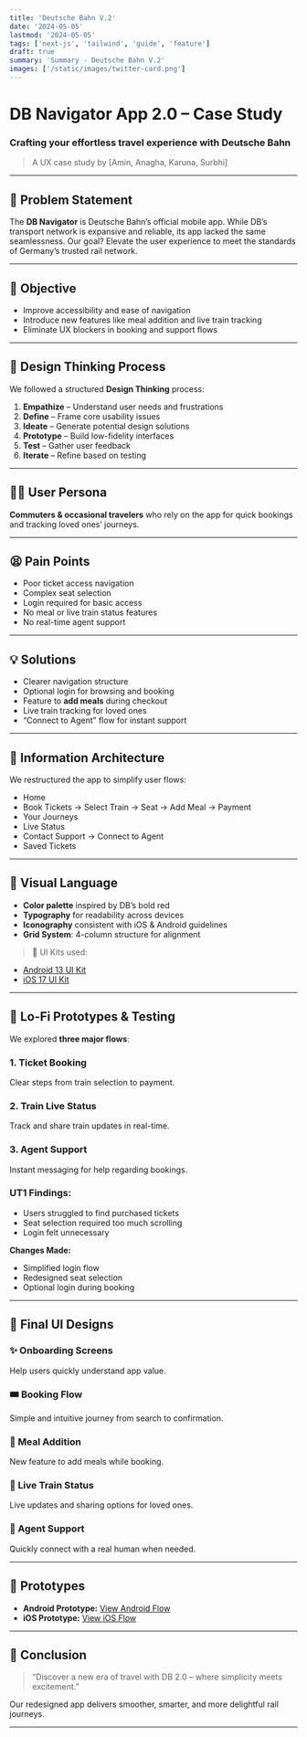 ```yaml
---
title: 'Deutsche Bahn V.2'
date: '2024-05-05'
lastmod: '2024-05-05'
tags: ['next-js', 'tailwind', 'guide', 'feature']
draft: true
summary: 'Summary - Deutsche Bahn V.2'
images: ['/static/images/twitter-card.png']
---
```


# DB Navigator App 2.0 – Case Study

### Crafting your effortless travel experience with Deutsche Bahn

> A UX case study by [Amin, Anagha, Karuna, Surbhi]

---

## 🚆 Problem Statement

The **DB Navigator** is Deutsche Bahn’s official mobile app. While DB’s transport network is expansive and reliable, its app lacked the same seamlessness. Our goal? Elevate the user experience to meet the standards of Germany’s trusted rail network.

---

## 🎯 Objective

- Improve accessibility and ease of navigation
- Introduce new features like meal addition and live train tracking
- Eliminate UX blockers in booking and support flows

---

## 🧠 Design Thinking Process

We followed a structured **Design Thinking** process:

1. **Empathize** – Understand user needs and frustrations
2. **Define** – Frame core usability issues
3. **Ideate** – Generate potential design solutions
4. **Prototype** – Build low-fidelity interfaces
5. **Test** – Gather user feedback
6. **Iterate** – Refine based on testing

---

## 🧍‍♀️ User Persona

**Commuters & occasional travelers** who rely on the app for quick bookings and tracking loved ones’ journeys.

---

## 😫 Pain Points

- Poor ticket access navigation
- Complex seat selection
- Login required for basic access
- No meal or live train status features
- No real-time agent support

---

## 💡 Solutions

- Clearer navigation structure
- Optional login for browsing and booking
- Feature to **add meals** during checkout
- Live train tracking for loved ones
- “Connect to Agent” flow for instant support

---

## 🧭 Information Architecture

We restructured the app to simplify user flows:

- Home
- Book Tickets → Select Train → Seat → Add Meal → Payment
- Your Journeys
- Live Status
- Contact Support → Connect to Agent
- Saved Tickets

---

## 🎨 Visual Language

- **Color palette** inspired by DB’s bold red
- **Typography** for readability across devices
- **Iconography** consistent with iOS & Android guidelines
- **Grid System**: 4-column structure for alignment

> 📎 UI Kits used:

- [Android 13 UI Kit](<https://www.figma.com/file/xEuwYvG4KvYS1fIbZ8JJft/Material-You-%26-Android-13-(Community)>)
- [iOS 17 UI Kit](https://www.figma.com/file/7b6pYH0ruPmVIf554ycmK/Apple-Design-Resources-%E2%80%93-iOS-17)

---

## 🧪 Lo-Fi Prototypes & Testing

We explored **three major flows**:

### 1. Ticket Booking

Clear steps from train selection to payment.

### 2. Train Live Status

Track and share train updates in real-time.

### 3. Agent Support

Instant messaging for help regarding bookings.

### UT1 Findings:

- Users struggled to find purchased tickets
- Seat selection required too much scrolling
- Login felt unnecessary

**Changes Made:**

- Simplified login flow
- Redesigned seat selection
- Optional login during booking

---

## 📱 Final UI Designs

### ✨ Onboarding Screens

Help users quickly understand app value.

### 🎟️ Booking Flow

Simple and intuitive journey from search to confirmation.

### 🍱 Meal Addition

New feature to add meals while booking.

### 📡 Live Train Status

Live updates and sharing options for loved ones.

### 🤝 Agent Support

Quickly connect with a real human when needed.

---

## 🔗 Prototypes

- **Android Prototype:** [View Android Flow](https://shorturl.at/wHK48)
- **iOS Prototype:** [View iOS Flow](https://www.figma.com/proto/wkt9XxmMVQjpoYGWhaRGdp/DB-Navigator-App?type=design&node-id=311-10010)

---

## 🚀 Conclusion

> “Discover a new era of travel with DB 2.0 – where simplicity meets excitement.”

Our redesigned app delivers smoother, smarter, and more delightful rail journeys.

---
